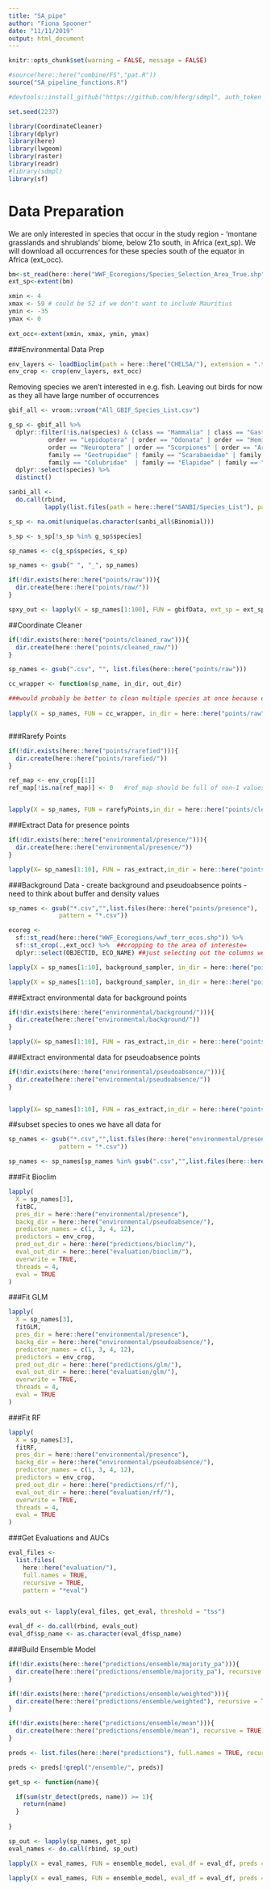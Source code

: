 ```yaml
---
title: "SA_pipe"
author: "Fiona Spooner"
date: "11/11/2019"
output: html_document
---
```


```r
knitr::opts_chunk$set(warning = FALSE, message = FALSE)
```

```r
#source(here::here("combine/FS","pat.R"))
source("SA_pipeline_functions.R")

```


```r
#devtools::install_github("https://github.com/hferg/sdmpl", auth_token = GITHUB_PAT)

set.seed(2237)

library(CoordinateCleaner)
library(dplyr)
library(here)
library(lwgeom)
library(raster)
library(readr)
#library(sdmpl)
library(sf)
```

# Data Preparation 

We are only interested in species that occur in the study region - 'montane grasslands and shrublands' biome, below 21o south, in Africa (ext_sp). We will download all occurrences for these species south of the equator in Africa (ext_occ).
```r

bm<-st_read(here::here("WWF_Ecoregions/Species_Selection_Area_True.shp"))
ext_sp<-extent(bm)

xmin <- 4
xmax <- 59 # could be 52 if we don't want to include Mauritius 
ymin <- -35
ymax <- 0
 
ext_occ<-extent(xmin, xmax, ymin, ymax)

```

###Environmental Data Prep
```r

env_layers <- loadBioclim(path = here::here("CHELSA/"), extension = ".tif")
env_crop <- crop(env_layers, ext_occ)

```


Removing species we aren't interested in e.g. fish. Leaving out birds for now as they all have large number of occurrences
```r
gbif_all <- vroom::vroom("All_GBIF_Species_List.csv")

g_sp <- gbif_all %>% 
  dplyr::filter(!is.na(species) & (class == "Mammalia" | class == "Gastropoda" | class == "Reptilia" |# class == "Aves" | 
           order == "Lepidoptera" | order == "Odonata" | order == "Hemiptera" | order == "Anura" | 
           order == "Neuroptera" | order == "Scorpiones" | order == "Araneae" | order == "Rodentia" |
           family == "Geotrupidae" | family == "Scarabaeidae" | family == "Viperidae" | family == "Lamprophiidae" |
           family == "Colubridae"  | family == "Elapidae" | family == "Pythonidae" | family == "Typhlopidae")) %>% 
  dplyr::select(species) %>% 
  distinct() 
```


```r
sanbi_all <- 
  do.call(rbind,
          lapply(list.files(path = here::here("SANBI/Species_List"), pattern = "*.csv", full.names = TRUE), read.csv))

s_sp <- na.omit(unique(as.character(sanbi_all$Binomial)))

s_sp <- s_sp[!s_sp %in% g_sp$species]

sp_names <- c(g_sp$species, s_sp)

sp_names <- gsub(" ", "_", sp_names)
``` 

```r

if(!dir.exists(here::here("points/raw"))){
  dir.create(here::here("points/raw/"))
}

spxy_out <- lapply(X = sp_names[1:100], FUN = gbifData, ext_sp = ext_sp, ext_occ = ext_occ, out_dir = here::here("points/raw"))

```


##Coordinate Cleaner
```r

if(!dir.exists(here::here("points/cleaned_raw"))){
  dir.create(here::here("points/cleaned_raw/"))
}

sp_names <- gsub(".csv", "", list.files(here::here("points/raw")))

cc_wrapper <- function(sp_name, in_dir, out_dir)

###would probably be better to clean multiple species at once because of how coordinate cleaner works  
  
lapply(X = sp_names, FUN = cc_wrapper, in_dir = here::here("points/raw"), out_dir = here::here("points/cleaned_raw/"))



```


###Rarefy Points
```r
if(!dir.exists(here::here("points/rarefied"))){
  dir.create(here::here("points/rarefied/"))
}

ref_map <- env_crop[[1]]
ref_map[!is.na(ref_map)] <- 0   #ref_map should be full of non-1 values


lapply(X = sp_names, FUN = rarefyPoints,in_dir = here::here("points/cleaned_raw/"), out_dir = here::here("points/rarefied/"), ref_map = ref_map)


```


###Extract Data for presence points
```r

if(!dir.exists(here::here("environmental/presence/"))){
  dir.create(here::here("environmental/presence/"))
}

lapply(X= sp_names[1:10], FUN = ras_extract,in_dir = here::here("points/presence/"), out_dir = here::here("environmental/presence/"))

```


###Background Data - create background and pseudoabsence points - need to think about buffer and density values
```r

sp_names <- gsub("*.csv","",list.files(here::here("points/presence"),
              pattern = "*.csv"))

ecoreg <-
  sf::st_read(here::here("WWF_Ecoregions/wwf_terr_ecos.shp")) %>% 
  sf::st_crop(.,ext_occ) %>%  ##cropping to the area of intereste=
  dplyr::select(OBJECTID, ECO_NAME) ##just selecting out the columns we're interested in

lapply(X = sp_names[1:10], background_sampler, in_dir = here::here("points/presence/"), out_dir = here::here("points/background/"), dens_abs = "density", density = 100, type = "background",  polygon = ecoreg)

lapply(X = sp_names[1:10], background_sampler, in_dir = here::here("points/presence/"), out_dir = here::here("points/pseudoabsence/"), dens_abs = "density", density = 100, type = "pseudoabsence", buffer = 100, polygon = ecoreg)

```

###Extract environmental data for background points 
```r

if(!dir.exists(here::here("environmental/background/"))){
  dir.create(here::here("environmental/background/"))
}

lapply(X= sp_names[1:10], FUN = ras_extract,in_dir = here::here("points/background/"), out_dir = here::here("environmental/background/"))

```

###Extract environmental data for pseudoabsence points
```r

if(!dir.exists(here::here("environmental/pseudoabsence/"))){
  dir.create(here::here("environmental/pseudoabsence/"))
}
  

lapply(X= sp_names[1:10], FUN = ras_extract,in_dir = here::here("points/pseudoabsence/"), out_dir = here::here("environmental/pseudoabsence/"))

```

##subset species to ones we have all data for 
```r
sp_names <- gsub("*.csv","",list.files(here::here("environmental/presence"),
              pattern = "*.csv"))

sp_names <- sp_names[sp_names %in% gsub(".csv","",list.files(here::here("environmental/pseudoabsence/")))]
```

###Fit Bioclim
```r
lapply(
  X = sp_names[3],
  fitBC,
  pres_dir = here::here("environmental/presence"),
  backg_dir = here::here("environmental/pseudoabsence/"),
  predictor_names = c(1, 3, 4, 12),
  predictors = env_crop,
  pred_out_dir = here::here("predictions/bioclim/"),
  eval_out_dir = here::here("evaluation/bioclim/"),
  overwrite = TRUE,
  threads = 4,
  eval = TRUE
)


```



###Fit GLM
```r

lapply(
  X = sp_names[3],
  fitGLM,
  pres_dir = here::here("environmental/presence"),
  backg_dir = here::here("environmental/pseudoabsence/"),
  predictor_names = c(1, 3, 4, 12),
  predictors = env_crop,
  pred_out_dir = here::here("predictions/glm/"),
  eval_out_dir = here::here("evaluation/glm/"),
  overwrite = TRUE,
  threads = 4,
  eval = TRUE
)


```

###Fit RF
```r


lapply(
  X = sp_names[3],
  fitRF,
  pres_dir = here::here("environmental/presence"),
  backg_dir = here::here("environmental/pseudoabsence/"),
  predictor_names = c(1, 3, 4, 12),
  predictors = env_crop,
  pred_out_dir = here::here("predictions/rf/"),
  eval_out_dir = here::here("evaluation/rf/"),
  overwrite = TRUE,
  threads = 4,
  eval = TRUE
)


```


###Get Evaluations and AUCs
```r

eval_files <-
  list.files(
    here::here("evaluation/"),
    full.names = TRUE,
    recursive = TRUE,
    pattern = "*eval")


evals_out <- lapply(eval_files, get_eval, threshold = "tss")

eval_df <- do.call(rbind, evals_out)
eval_df$sp_name <- as.character(eval_df$sp_name)
```

###Build Ensemble Model
```r

if(!dir.exists(here::here("predictions/ensemble/majority_pa"))){
  dir.create(here::here("predictions/ensemble/majority_pa"), recursive = TRUE)
}

if(!dir.exists(here::here("predictions/ensemble/weighted"))){
  dir.create(here::here("predictions/ensemble/weighted"), recursive = TRUE)
}

if(!dir.exists(here::here("predictions/ensemble/mean"))){
  dir.create(here::here("predictions/ensemble/mean"), recursive = TRUE)
}

preds <- list.files(here::here("predictions"), full.names = TRUE, recursive = TRUE)

preds <- preds[!grepl("/ensemble/", preds)]

get_sp <- function(name){

  if(sum(str_detect(preds, name)) >= 1){
    return(name)
  }
  
}

sp_out <- lapply(sp_names, get_sp)
eval_names <- do.call(rbind, sp_out)  

lapply(X = eval_names, FUN = ensemble_model, eval_df = eval_df, preds = preds, method = "majority_pa")

lapply(X = eval_names, FUN = ensemble_model, eval_df = eval_df, preds = preds, method = "weighted")


```
